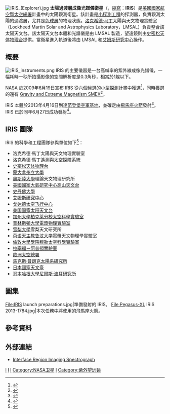 {{noteTA
|T=zh-cn:太阳界面区成像光谱仪卫星; zh-tw:太陽過渡層成像光譜儀衛星
|1=zh-cn:美国国家航空航天局; zh-tw:美國國家航空暨太空總署; zh-hk:美國太空總署;
|2=zh-cn:悉尼; zh-tw:雪梨;zh-hk:雪梨; 
|3=zh-cn:太阳界面区成像光谱仪卫星; zh-tw:太陽過渡層成像光譜儀衛星
}}
[[File:IRIS_(Explorer).jpg|thumb]]
'''太陽過渡層成像光譜儀衛星'''（{{lang-en|'''Interface Region Imaging Spectrograph'''}}，[[縮寫|縮寫]]：'''IRIS'''）是[[美國國家航空暨太空總署|美國國家航空暨太空總署]]計畫中的太陽觀測衛星。該計畫是[[小探測工程|小探測工程]]的探測器，負責觀測太陽的過渡層，尤其是[[色球層|色球層]]的物理狀態。[[洛克希德·马丁|洛克希德·马丁]]太陽與天文物理實驗室（Lockheed Martin Solar and Astrophysics Laboratory，LMSAL）負責整合該太陽天文台。該太陽天文台本體和光譜儀是由 LMSAL 製造，望遠鏡則由[[史密松天体物理台|史密松天体物理台]]提供。當衛星進入軌道後將由 LMSAL 和[[艾姆斯研究中心|艾姆斯研究中心]]操作。

== 概要 ==
[[File:IRIS_instruments.png|thumb]]
IRIS 的主要儀器是一台高幀率的紫外線成像光譜儀，一幅耗時一秒所拍攝影像的空間解析度是0.3角秒，相當於1[[埃格斯特朗|埃]]以下。

NASA 於2009年6月19日宣布 IRIS 從六個候選的小型探測計畫中獲選<ref>{{cite web |url=http://www.nasa.gov/home/hqnews/2008/may/HQ_C08029_SMEX_Awards.html |title=NASA Selects Small Explorer Investigations for Concept Studies |publisher=NASA |accessdate=2013-06-12 |archive-date=2013-07-03 |archive-url=https://www.webcitation.org/6HqO3u0I6?url=http://www.nasa.gov/home/hqnews/2008/may/HQ_C08029_SMEX_Awards.html |dead-url=no }}</ref>，同時獲選的還有 [[Gravity_and_Extreme_Magnetism_SMEX|Gravity and Extreme Magnetism SMEX]]<ref>{{cite web|url=http://www.nasa.gov/home/hqnews/2009/jun/HQ_09-141_SMEX_Selections.html|title=NASA Awards Two Small Explorer Development Contracts|publisher=NASA|date=2009-06-19|accessdate=2013-06-12|archive-date=2013-07-03|archive-url=https://www.webcitation.org/6HqO4kgFF?url=http://www.nasa.gov/home/hqnews/2009/jun/HQ_09-141_SMEX_Selections.html|dead-url=no}}</ref>。

IRIS 本體於2013年4月16日到達[[范登堡空軍基地|范登堡空軍基地]]，並確定由[[飛馬座火箭|飛馬座火箭]]發射<ref>{{cite web|url=http://www.nasa.gov/mission_pages/iris/news/arrives-vafb.html|title=NASA's Newest Solar Satellite Arrives at Vandenberg AFB for Launch|publisher=NASA|date=2013-04-17|accessdate=2013-06-12|archive-date=2013-07-03|archive-url=https://www.webcitation.org/6HqO5PJ0b?url=http://www.nasa.gov/mission_pages/iris/news/arrives-vafb.html|dead-url=no}}</ref>。IRIS 已於同年6月27日成功發射<ref>{{cite web|url=http://www.nasa.gov/rss/iris_main_update.xml|title=NASA's IRIS Mission Updates|publisher=NASA|date=2013-06-25|access-date=2013-06-26|archive-url=https://web.archive.org/web/20170110161939/https://www.nasa.gov/rss/iris_main_update.xml|archive-date=2017-01-10|dead-url=yes}}</ref>。

==IRIS 團隊==
IRIS 的科學和工程團隊參與單位如下<ref name="lmsal">{{Cite web |url=http://iris.lmsal.com/science.htm#team |title=IRIS Team Members |access-date=2013-06-12 |archive-date=2013-07-03 |archive-url=https://web.archive.org/web/20130703165316/http://iris.lmsal.com/science.htm#team |dead-url=yes }}</ref>：
*洛克希德·馬丁太陽與天文物理實驗室
*洛克希德·馬丁遙測與太空探險系統
*[[史密松天体物理台|史密松天体物理台]]
*[[蒙大拿州立大學|蒙大拿州立大學]]
*[[奧斯陸大學|奧斯陸大學]]理論天文物理研究所
*[[美國國家大氣研究中心|美國國家大氣研究中心]][[高山天文台|高山天文台]]
*[[史丹佛大學|史丹佛大學]]
*[[艾姆斯研究中心|艾姆斯研究中心]]
*[[戈达德太空飞行中心|戈达德太空飞行中心]]
*[[美国国家太阳天文台|美国国家太阳天文台]]
*[[加州大學柏克萊分校|加州大學柏克萊分校]][[柏克萊加州大學太空科學實驗室|太空科學實驗室]]
*[[普林斯頓大學電漿物理實驗室|普林斯頓大學電漿物理實驗室]]
*[[雪梨大學|雪梨大學]]雪梨天文研究所
*[[荷语天主教鲁汶大学|荷语天主教鲁汶大学]]電漿天文物理學實驗室
*[[倫敦大學學院|倫敦大學學院]][[穆勒太空科學實驗室|穆勒太空科學實驗室]]
*[[拉塞福－阿普頓實驗室|拉塞福－阿普頓實驗室]]
*[[歐洲太空總署|歐洲太空總署]]
*[[馬克斯·普朗克太陽系研究所|馬克斯·普朗克太陽系研究所]]
*[[日本國家天文臺|日本國家天文臺]]
*[[哥本哈根大學|哥本哈根大學]][[尼爾斯·波耳研究所|尼爾斯·波耳研究所]]

==圖集==
<gallery>
File:IRIS launch preparations.jpg|準備發射的 IRIS。
File:Pegasus-XL IRIS 2013-1784.jpg|本次任務中將使用的飛馬座火箭。
</gallery>

==參考資料==
{{reflist}}

==外部連結==
*[http://iris.lmsal.com/ Interface Region Imaging Spectrograph]{{Wayback|url=http://iris.lmsal.com/ |date=20130522081721 }}

{{太陽任務}}
{{Space telescopes}}

[[Category:探险者计划|I]]
[[Category:太阳探测卫星|I]]
[[Category:空間望遠鏡|I]]
[[Category:NASA卫星|Category:NASA卫星]]
[[Category:光譜儀|I]]
[[Category:紫外望远镜|Category:紫外望远镜]]